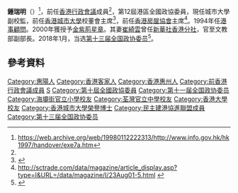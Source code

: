 '''鍾瑞明'''{{GBSHK|鍾}}{{JP|鍾}}（{{bd|1951年|11月23日}}）<ref name="exco">https://web.archive.org/web/19980112222313/http://www.info.gov.hk/hk1997/handover/exe7a.htm</ref>，前任[[香港行政會議|香港行政會議]]成員<ref name="exco" />，第12屆港區全國政協委員，現任城市大學副校監，前任[[香港城市大學|香港城市大學]]校董會主席<ref>{{cite web |url=http://www.takungpao.com/news/08/09/30/JX-968374.htm |title=存档副本 |accessdate=2008-11-16 |deadurl=yes |archiveurl=https://web.archive.org/web/20081004212224/http://www.takungpao.com/news/08/09/30/JX-968374.htm |archivedate=2008-10-04 }}</ref>，前任[[香港房屋協會|香港房屋協會]]主席<ref>http://sctrade.com/data/magazine/article_display.asp?type=I&URL=/data/magazine/I/23Aug01-5.html {{webarchive|url=https://archive.is/20030804012615/http://sctrade.com/data/magazine/article_display.asp?type=I&URL=/data/magazine/I/23Aug01-5.html |date=2003-08-04 }}</ref>。1994年任[[港事顧問|港事顧問]]。2000年獲授予[[金紫荊星章|金紫荊星章]]。其妻[[崔綺雲|崔綺雲]]曾任[[新華社香港分社|新華社香港分社]]，官至文教部副部長。2018年1月，当选[[中国人民政治协商会议第十三届全国委员会委员名单|第十三届全国政协委员]]<ref>{{Cite web|url=http://sports.163.com/18/0126/06/D92BRKK400051C89.html|title=中国人民政治协商会议第十三届全国委员会委员名单|accessdate=2018-01-26|last=|work=网易|archive-url=https://web.archive.org/web/20180127143232/http://sports.163.com/18/0126/06/D92BRKK400051C89.html|archive-date=2018-01-27|dead-url=yes}}</ref>。

==參考資料==
{{reflist}}
{{DEFAULTSORT:Chung}}
[[Category:惠陽人|Category:惠陽人]]
[[Category:香港客家人|Category:香港客家人]]
[[Category:香港惠州人|Category:香港惠州人]]
[[Category:前香港行政會議成員|Category:前香港行政會議成員]]
[[Category:鍾姓|S]]
[[Category:第十屆全國政協委員|Category:第十屆全國政協委員]]
[[Category:第十一届全国政协委员|Category:第十一届全国政协委员]]
[[Category:海壩街官立小學校友|Category:海壩街官立小學校友]]
[[Category:荃灣官立中學校友|Category:荃灣官立中學校友]]
[[Category:香港大學校友|Category:香港大學校友]]
[[Category:香港城市大學榮譽博士|Category:香港城市大學榮譽博士]]
[[Category:民主建港協進聯盟成員|Category:民主建港協進聯盟成員]]
[[Category:第十三届全国政协委员|Category:第十三届全国政协委员]]


{{HK-poli-bio-stub}}